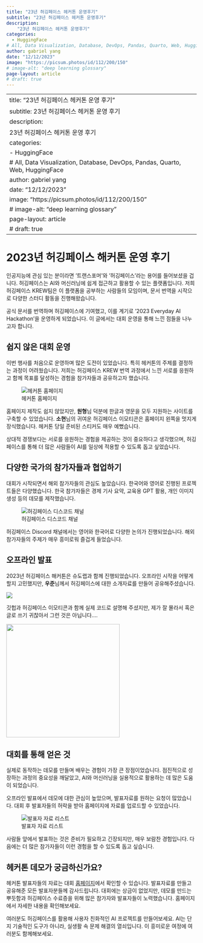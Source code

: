 ```yaml
---
title: "23년 허깅페이스 헤커톤 운영후기"
subtitle: "23년 허깅페이스 헤커톤 운영후기"
description:
    "23년 허깅페이스 헤커톤 운영후기"
categories:
  - HuggingFace
# All, Data Visualization, Database, DevOps, Pandas, Quarto, Web, HuggingFace
author: gabriel yang
date: "12/12/2023"
image: "https://picsum.photos/id/112/200/150"
# image-alt: "deep learning glossary"
page-layout: article
# draft: true
---
```


---
title: "23년 허깅페이스 헤커톤 운영 후기"
subtitle: 23년 허깅페이스 헤커톤 운영 후기
description:
    23년 허깅페이스 헤커톤 운영 후기
categories:
  - HuggingFace
# All, Data Visualization, Database, DevOps, Pandas, Quarto, Web, HuggingFace
author: gabriel yang
date: "12/12/2023"
image: "https://picsum.photos/id/112/200/150"
# image-alt: "deep learning glossary"
page-layout: article
# draft: true
---

# 2023년 허깅페이스 해커톤 운영 후기

인공지능에 관심 있는 분이라면 '트랜스포머'와 '허깅페이스'라는 용어를 들어보셨을 겁니다. 허깅페이스는 AI와 머신러닝에 쉽게 접근하고 활용할 수 있는 플랫폼입니다. 저희 허깅페이스 KREW팀은 이 플랫폼을 공부하는 사람들의 모임이며, 문서 번역을 시작으로 다양한 스터디 활동을 진행해왔습니다.

공식 문서를 번역하며 허깅페이스에 기여했고, 이를 계기로 '2023 Everyday AI Hackathon'을 운영하게 되었습니다. 이 글에서는 대회 운영을 통해 느낀 점들을 나누고자 합니다.

## 쉽지 않은 대회 운영

이번 행사를 처음으로 운영하며 많은 도전이 있었습니다. 특히 헤커톤의 주제를 결정하는 과정이 어려웠습니다. 저희는 허깅페이스 KREW 번역 과정에서 느낀 서로를 응원하고 함께 목표를 달성하는 경험을 참가자들과 공유하고자 했습니다.

![헤커톤 홈페이지](images/paste-1.png){fig-align="center"}

홈페이지 제작도 쉽지 않았지만, **원형**님 덕분에 한글과 영문을 모두 지원하는 사이트를 구축할 수 있었습니다. **소현**님의 귀여운 허깅페이스 이모티콘은 홈페이지 왼쪽을 멋지게 장식했습니다. 헤커톤 당일 준비된 스티커도 매우 예뻤습니다.

상대적 경쟁보다는 서로를 응원하는 경험을 제공하는 것이 중요하다고 생각했으며, 허깅페이스를 통해 더 많은 사람들이 AI를 일상에 적용할 수 있도록 돕고 싶었습니다.

## 다양한 국가의 참가자들과 협업하기

대회가 시작되면서 해외 참가자들의 관심도 높았습니다. 한국어와 영어로 진행된 프로젝트들은 다양했습니다. 한국 참가자들은 경제 기사 요약, 교육용 GPT 활용, 개인 이미지 생성 등의 데모를 제작했습니다.

![허깅페이스 디스코드 채널](images/paste-4.png){fig-align="center"}

허깅페이스 Discord 채널에서는 영어와 한국어로 다양한 논의가 진행되었습니다. 해외 참가자들의 주제가 매우 흥미로워 즐겁게 들었습니다.

## 오프라인 발표

2023년 허깅페이스 해커톤은 슈도랩과 함께 진행되었습니다. 오프라인 시작을 어떻게 할지 고민했지만, **우준**님께서 허깅페이스에 대한 소개자료를 만들어 공유해주셨습니다.

![](images/paste-2.png){fig-align="center"}

깃헙과 허깅페이스 이모티콘과 함께 실제 코드로 설명해 주셨지만, 제가 잘 몰라서 혹은 글로 쓰기 귀찮아서 그런 것은 아닙니다....

![](images/paste-3.png){fig-align="center" width="300"}

## 대회를 통해 얻은 것

실제로 동작하는 데모를 만들며 배우는 경험이 가장 큰 장점이었습니다. 점진적으로 성장하는 과정의 중요성을 깨달았고, AI와 머신러닝을 실용적으로 활용하는 데 많은 도움이 되었습니다.

오프라인 발표에서 데모에 대한 관심이 높았으며, 발표자료를 원하는 요청이 많았습니다. 대회 후 발표자들의 허락을 받아 홈페이지에 자료를 업로드할 수 있었습니다.

![발표자 자료 리스트](images/paste-5.png){fig-align="center"}

사람들 앞에서 발표하는 것은 준비가 필요하고 긴장되지만, 매우 보람찬 경험입니다. 다음에는 더 많은 참가자들이 이런 경험을 할 수 있도록 돕고 싶습니다.


## 헤커톤 데모가 궁금하신가요?

헤커톤 발표자들의 자료는 대회 [홈페이지](https://pseudo-lab.github.io/huggingface-hackathon23/ko/)에서 확인할 수 있습니다. 발표자료를 만들고 공유해준 모든 발표자분들께 감사드립니다. 대회에는 상금이 없었지만, 데모를 만드는 뿌듯함과 허깅페이스 수료증을 위해 많은 참가자와 발표자들이 노력했습니다. 홈페이지에서 자세한 내용을 확인해보세요.

여러분도 허깅페이스를 활용해 사용자 친화적인 AI 프로젝트를 만들어보세요. AI는 단지 기술적인 도구가 아니라, 실생활 속 문제 해결의 열쇠입니다. 이 흥미로운 여정에 여러분도 함께해보세요.